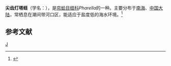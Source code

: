 {{Speciesbox
| taxon = Pharella acutidens
| binomial_authority = (Broderip et Sowerby)
}}
'''尖齿灯塔蛏'''（学名：''{{lang|la|Pharella acutidens}}''），是[[帘蛤目|帘蛤目]][[蛏科|蛏科]]''Pharella''的一种。主要分布于[[南海|南海]]、[[中国大陆|中国大陆]]，常栖息在潮间带河口区，能适应于盐度低的海水环境。<ref>{{cite web|url=http://shell.sinica.edu.tw/chinese/shellbase_detail.php?science_no=3852|title=国际贝库：尖齿灯塔蛏|publisher=台湾贝类资料库|accessdate=2009-08-11|archive-date=2016-03-04|archive-url=https://web.archive.org/web/20160304103410/http://shell.sinica.edu.tw/chinese/shellbase_detail.php?science_no=3852|dead-url=no}}</ref>

== 参考文献 ==
{{reflist}}
{{Taxonbar}}
[[Category:蛏科|J]]